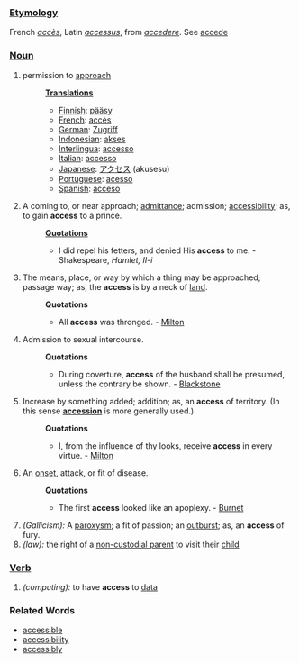 ===[[Etymology]]===
French ''[[accès]]'', Latin ''[[accessus]]'', from ''[[accedere]]''. See [[accede]]
===[[Noun]]===
# permission to [[approach]]
#:'''[[Translation]]s'''
#:*[[Finnish]]: [[pääsy]]
#:*[[French]]: [[accès]]
#:*[[German]]: [[Zugriff]]
#:*[[Indonesian]]: [[akses]]
#:*[[Interlingua]]: [[accesso]]
#:*[[Italian]]: [[accesso]]
#:*[[Japanese]]: [[アクセス]] (akusesu)
#:*[[Portuguese]]: [[acesso]]
#:*[[Spanish]]: [[acceso]] 
#A coming to, or near approach; [[admittance]]; admission; [[accessibility]]; as, to gain '''access''' to a prince.
#:'''[[Quotation]]s'''
#:*I did repel his fetters, and denied His '''access''' to me. - Shakespeare, ''Hamlet, II-i''
# The means, place, or way by which a thing may be approached; passage way; as, the '''access''' is by a neck of [[land]].
#:'''Quotations'''
#:*All '''access''' was thronged. - [[Milton]] 
#Admission to sexual intercourse.
#:'''Quotations'''
#:*During coverture, '''access''' of the husband shall be presumed, unless the contrary be shown. - [[Blackstone]] 
#Increase by something added; addition; as, an '''access''' of territory. (In this sense '''[[accession]]''' is more generally used.)
#:'''Quotations'''
#:*I, from the influence of thy looks, receive '''access''' in every virtue. - [[Milton]]
#An [[onset]], attack, or fit of disease.
#:'''Quotations'''
#:*The first '''access''' looked like an apoplexy. - [[Burnet]]
#''(Gallicism):'' A [[paroxysm]]; a fit of passion; an [[outburst]]; as, an '''access''' of fury.
#''(law):'' the right of a [[w:non-custodial parent|non-custodial parent]] to visit their [[child]]
===[[Verb]]===
#''(computing):'' to have '''access''' to [[data]]
===Related Words===
*[[accessible]]
*[[accessibility]]
*[[accessibly]]